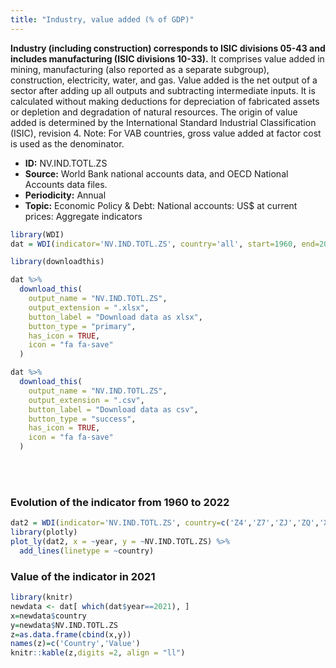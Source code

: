 ```yaml
---
title: "Industry, value added (% of GDP)"
---
```



**Industry (including construction) corresponds to ISIC divisions 05-43 and includes manufacturing (ISIC divisions 10-33).** It comprises value added in mining, manufacturing (also reported as a separate subgroup), construction, electricity, water, and gas. Value added is the net output of a sector after adding up all outputs and subtracting intermediate inputs. It is calculated without making deductions for depreciation of fabricated assets or depletion and degradation of natural resources. The origin of value added is determined by the International Standard Industrial Classification (ISIC), revision 4. Note: For VAB countries, gross value added at factor cost is used as the denominator.

* **ID:** NV.IND.TOTL.ZS
* **Source:** World Bank national accounts data, and OECD National Accounts data files.
* **Periodicity:** Annual
* **Topic:** Economic Policy & Debt: National accounts: US$ at current prices: Aggregate indicators

```r
library(WDI)
dat = WDI(indicator='NV.IND.TOTL.ZS', country='all', start=1960, end=2022)

library(downloadthis)

dat %>%
  download_this(
    output_name = "NV.IND.TOTL.ZS",
    output_extension = ".xlsx",
    button_label = "Download data as xlsx",
    button_type = "primary",
    has_icon = TRUE,
    icon = "fa fa-save"
  )

dat %>%
  download_this(
    output_name = "NV.IND.TOTL.ZS",
    output_extension = ".csv",
    button_label = "Download data as csv",
    button_type = "success",
    has_icon = TRUE,
    icon = "fa fa-save"
  )
```



<br>
<br>





### Evolution of the indicator from 1960 to 2022



```r
dat2 = WDI(indicator='NV.IND.TOTL.ZS', country=c('Z4','Z7','ZJ','ZQ','XU','8S','ZG'), start=1960, end=2022)
library(plotly)
plot_ly(dat2, x = ~year, y = ~NV.IND.TOTL.ZS) %>%
  add_lines(linetype = ~country)
```

### Value of the indicator in 2021


```r
library(knitr)
newdata <- dat[ which(dat$year==2021), ]
x=newdata$country
y=newdata$NV.IND.TOTL.ZS
z=as.data.frame(cbind(x,y))
names(z)=c('Country','Value')
knitr::kable(z,digits =2, align = "ll")
```

